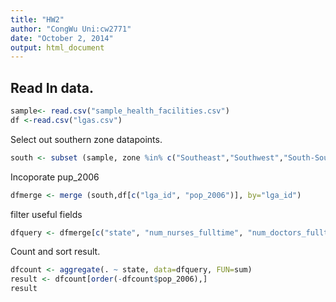 ```yaml
---
title: "HW2"
author: "CongWu Uni:cw2771"
date: "October 2, 2014"
output: html_document
---
```


Read In data.
--

```r
sample<- read.csv("sample_health_facilities.csv")
df <-read.csv("lgas.csv")
```
Select out southern zone datapoints.
```r
south <- subset (sample, zone %in% c("Southeast","Southwest","South-South"))
```
Incoporate pup_2006
```r
dfmerge <- merge (south,df[c("lga_id", "pop_2006")], by="lga_id")
```
filter useful fields
```r
dfquery <- dfmerge[c("state", "num_nurses_fulltime", "num_doctors_fulltime", "pop_2006")]
```
Count and sort result.
```r
dfcount <- aggregate(. ~ state, data=dfquery, FUN=sum)
result <- dfcount[order(-dfcount$pop_2006),]
result
```